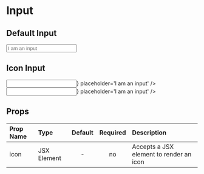 
<Meta title='MDX|Input' component={Input} />

# Input

## Default Input

<Story name='Input'>
  <div className='component-box'>
    <Input placeholder='I am an input' />
  </div>
</Story>

## Icon Input

<Story name='Icon Input'>
  <div className='component-box'>
    <Input icon={<Icon name='Corners' />} placeholder='I am an input' />
    <Input icon={<Icon name='Swap' />} placeholder='I am an input' />
  </div>
</Story>

## Props

| Prop Name   | Type                                             | Default | Required | Description                     |
| :---------- | :----------------------------------------------- | :-----: | :------: | :------------------------------ |
| icon        | JSX Element                                      |    -    |   no   | Accepts a JSX element to render an icon |

